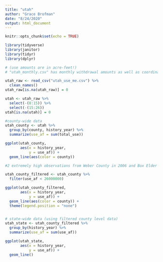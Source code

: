 ```yaml
---
title: "utah"
author: "Grace Brofman"
date: "8/24/2020"
output: html_document
---
```


```r
knitr::opts_chunk$set(echo = TRUE)
```

```r
library(tidyverse)
library(janitor)
library(tidyr)
library(dplyr)

# (use amounts are in acre-feet!)
# "utah_monthly.csv" has monthly withdrawal amounts as well as coordinates for well sites

utah_raw <- read_csv("utah_use_me.csv") %>% 
  clean_names()
utah_raw[is.na(utah_raw)] = 0

utah <- utah_raw %>% 
  select(-(8:15)) %>% 
  select(-(15:26)) 
utah[is.na(utah)] = 0

#county-wide data
utah_county <- utah %>% 
  group_by(county, history_year) %>% 
  summarize(use_af = sum(total_use))

ggplot(utah_county,
       aes(x = history_year,
           y = use_af)) +
  geom_line(aes(color = county))

#2 extremely high observations from Weber County in 2006 and Box Elder County in 2014. Filtering out these two observations 

utah_county_filtered <- utah_county %>% 
  filter(use_af < 26000000)

ggplot(utah_county_filtered,
       aes(x = history_year,
           y = use_af)) +
  geom_line(aes(color = county)) +
  theme(legend.position = "none")


# state-wide data (using filtered county level data)
utah_state <- utah_county_filtered %>% 
  group_by(history_year) %>% 
  summarize(use_af = sum(use_af))

ggplot(utah_state,
       aes(x = history_year,
           y = use_af)) +
  geom_line()
```

